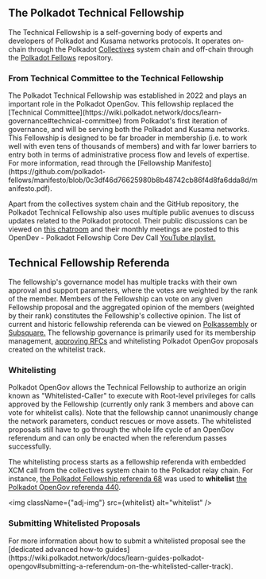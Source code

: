 
## The Polkadot Technical Fellowship

The Technical Fellowship is a self-governing body of experts and developers of Polkadot and Kusama
networks protocols. It operates on-chain through the Polkadot
[Collectives](https://polkadot.js.org/apps/?rpc=wss%3A%2F%2Fpolkadot-collectives-rpc.polkadot.io#/fellowship/referenda)
system chain and off-chain through the [Polkadot Fellows](https://github.com/polkadot-fellows)
repository.

<div className="note">
  <h3>From Technical Committee to the Technical Fellowship</h3>
  <p>
    The Polkadot Technical Fellowship was established in 2022 and plays an
    important role in the Polkadot OpenGov. This fellowship replaced the
    [Technical
    Committee](https://wiki.polkadot.network/docs/learn-governance#technical-committee)
    from Polkadot's first iteration of governance, and will be serving both the
    Polkadot and Kusama networks. This Fellowship is designed to be far broader
    in membership (i.e. to work well with even tens of thousands of members) and
    with far lower barriers to entry both in terms of administrative process
    flow and levels of expertise. For more information, read through the
    [Fellowship
    Manifesto](https://github.com/polkadot-fellows/manifesto/blob/0c3df46d76625980b8b48742cb86f4d8fa6dda8d/manifesto.pdf).
  </p>
</div>

Apart from the collectives system chain and the GitHub repository, the Polkadot Technical Fellowship
also uses multiple public avenues to discuss updates related to the Polkadot protocol. Their public
discussions can be viewed on [this chatroom](https://matrix.to/#/#fellowship-members:parity.io) and
their monthly meetings are posted to this OpenDev - Polkadot Fellowship Core Dev Call
[YouTube playlist.](https://www.youtube.com/watch?v=5P6Axm4JrmQ&list=PLtyd7v_I7PGlDJCCCLGLjJ0yv33JAEE_-)

## Technical Fellowship Referenda

The fellowship's governance model has multiple tracks with their own approval and support
parameters, where the votes are weighted by the rank of the member. Members of the Fellowship can
vote on any given Fellowship proposal and the aggregated opinion of the members (weighted by their
rank) constitutes the Fellowship's collective opinion. The list of current and historic fellowship
referenda can be viewed on [Polkassembly](https://collectives.polkassembly.io/) or
[Subsquare.](https://collectives.subsquare.io/) The fellowship governance is primarily used for its
membership management, [approving RFCs](https://github.com/polkadot-fellows/RFCs) and whitelisting
Polkadot OpenGov proposals created on the whitelist track.

### Whitelisting

Polkadot OpenGov allows the Technical Fellowship to authorize an origin known as
"Whitelisted-Caller" to execute with Root-level privileges for calls approved by the Fellowship
(currently only rank 3 members and above can vote for whitelist calls). Note that the
fellowship cannot unanimously change the network parameters, conduct rescues or move assets. The
whitelisted proposals still have to go through the whole life cycle of an OpenGov referendum and can
only be enacted when the referendum passes successfully.

The whitelisting process starts as a fellowship referenda with embedded XCM call from the
collectives system chain to the Polkadot relay chain. For instance,
[the Polkadot Fellowship referenda 68](https://collectives.polkassembly.io/referenda/68) was used to
**whitelist** [the Polkadot OpenGov referenda 440](https://polkadot.polkassembly.io/referenda/440).

<img className={"adj-img"} src={whitelist} alt="whitelist" />

<div className="note secondary">
  <h3>Submitting Whitelisted Proposals</h3>
  <p>
    For more information about how to submit a whitelisted proposal see the
    [dedicated advanced how-to
    guides](https://wiki.polkadot.network/docs/learn-guides-polkadot-opengov#submitting-a-referendum-on-the-whitelisted-caller-track).
  </p>
</div>

